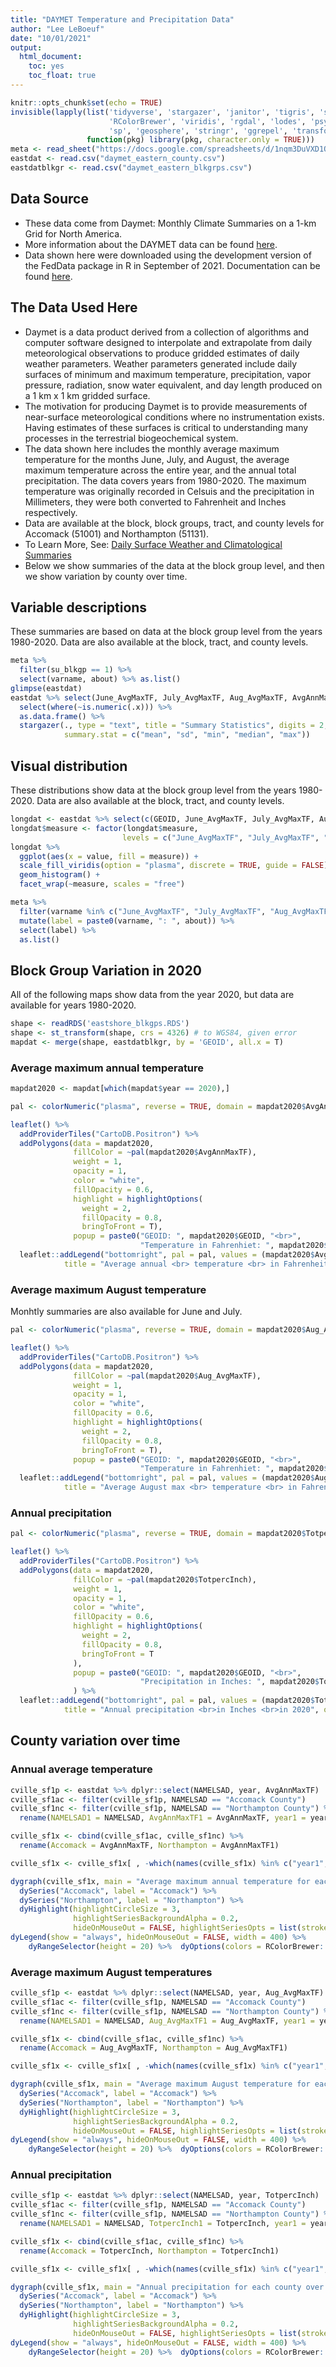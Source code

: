 ```yaml
---
title: "DAYMET Temperature and Precipitation Data"
author: "Lee LeBoeuf"
date: "10/01/2021"
output: 
  html_document:
    toc: yes
    toc_float: true
---
```


```r
knitr::opts_chunk$set(echo = TRUE)
invisible(lapply(list('tidyverse', 'stargazer', 'janitor', 'tigris', 'sf', 'leaflet', 'rcartocolor', 
                      'RColorBrewer', 'viridis', 'rgdal', 'lodes', 'psych', 'reshape2', 'googlesheets4', 
                      'sp', 'geosphere', 'stringr', 'ggrepel', 'transformr', 'gifski', 'dygraphs', 'xts'),
                 function(pkg) library(pkg, character.only = TRUE)))
meta <- read_sheet("https://docs.google.com/spreadsheets/d/1nqm3DuVXD1ObbVe_deacvT7uSLdBXfQJo3mkbqDwrVo/edit?usp=sharing", sheet = "DAYMET", gs4_deauth())
eastdat <- read.csv("daymet_eastern_county.csv")
eastdatblkgr <- read.csv("daymet_eastern_blkgrps.csv")
```

## Data Source

* These data come from Daymet: Monthly Climate Summaries on a 1-km Grid for North America.
* More information about the DAYMET data can be found [here](https://daac.ornl.gov/cgi-bin/dsviewer.pl?ds_id=1855). 
* Data shown here were downloaded using the development version of the FedData package in R in September of 2021. Documentation can be found [here](https://github.com/ropensci/FedData). 

## The Data Used Here

* Daymet is a data product derived from a collection of algorithms and computer software designed to interpolate and extrapolate from daily meteorological observations to produce gridded estimates of daily weather parameters. Weather parameters generated include daily surfaces of minimum and maximum temperature, precipitation, vapor pressure, radiation, snow water equivalent, and day length produced on a 1 km x 1 km gridded surface. 
* The motivation for producing Daymet is to provide measurements of near-surface meteorological conditions where no instrumentation exists. Having estimates of these surfaces is critical to understanding many processes in the terrestrial biogeochemical system.
* The data shown here includes the monthly average maximum temperature for the months June, July, and August, the average maximum temperature across the entire year, and the annual total precipitation. The data covers years from 1980-2020. The maximum temperature was originally recorded in Celsuis and the precipitation in Millimeters, they were both converted to Fahrenheit and Inches respectively. 
* Data are available at the block, block groups, tract, and county levels for Accomack (51001) and Northampton (51131).
* To Learn More, See: [Daily Surface Weather and Climatological Summaries](https://daymet.ornl.gov/overview)
* Below we show summaries of the data at the block group level, and then we show variation by county over time. 

## Variable descriptions
These summaries are based on data at the block group level from the years 1980-2020. Data are also available at the block, tract, and county levels. 
```r
meta %>% 
  filter(su_blkgp == 1) %>%
  select(varname, about) %>% as.list()
glimpse(eastdat)
eastdat %>% select(June_AvgMaxTF, July_AvgMaxTF, Aug_AvgMaxTF, AvgAnnMaxTF, TotpercInch) %>% 
  select(where(~is.numeric(.x))) %>% 
  as.data.frame() %>% 
  stargazer(., type = "text", title = "Summary Statistics", digits = 2,
            summary.stat = c("mean", "sd", "min", "median", "max"))
```

## Visual distribution 
These distributions show data at the block group level from the years 1980-2020. Data are also available at the block, tract, and county levels. 
```r
longdat <- eastdat %>% select(c(GEOID, June_AvgMaxTF, July_AvgMaxTF, Aug_AvgMaxTF, AvgAnnMaxTF, TotpercInch)) %>% pivot_longer(-GEOID, names_to = "measure", values_to = "value") 
longdat$measure <- factor(longdat$measure,
                         levels = c("June_AvgMaxTF", "July_AvgMaxTF", "Aug_AvgMaxTF", "AvgAnnMaxTF", "TotpercInch"))
longdat %>%
  ggplot(aes(x = value, fill = measure)) +
  scale_fill_viridis(option = "plasma", discrete = TRUE, guide = FALSE) +
  geom_histogram() + 
  facet_wrap(~measure, scales = "free")
```

```r
meta %>% 
  filter(varname %in% c("June_AvgMaxTF", "July_AvgMaxTF", "Aug_AvgMaxTF", "AvgAnnMaxTF", "TotpercInch")) %>%
  mutate(label = paste0(varname, ": ", about)) %>% 
  select(label) %>% 
  as.list()
```

## Block Group Variation in 2020 {.tabset}
All of the following maps show data from the year 2020, but data are available for years 1980-2020. 
```r
shape <- readRDS('eastshore_blkgps.RDS')
shape <- st_transform(shape, crs = 4326) # to WGS84, given error
mapdat <- merge(shape, eastdatblkgr, by = 'GEOID', all.x = T)
```

### Average maximum annual temperature {.tabset}
```r
mapdat2020 <- mapdat[which(mapdat$year == 2020),]

pal <- colorNumeric("plasma", reverse = TRUE, domain = mapdat2020$AvgAnnMaxTF)

leaflet() %>% 
  addProviderTiles("CartoDB.Positron") %>% 
  addPolygons(data = mapdat2020,
              fillColor = ~pal(mapdat2020$AvgAnnMaxTF),
              weight = 1,
              opacity = 1,
              color = "white", 
              fillOpacity = 0.6,
              highlight = highlightOptions(
                weight = 2,
                fillOpacity = 0.8,
                bringToFront = T),
              popup = paste0("GEOID: ", mapdat2020$GEOID, "<br>",
                             "Temperature in Fahrenhiet: ", mapdat2020$AvgAnnMaxTF)) %>% 
  leaflet::addLegend("bottomright", pal = pal, values = (mapdat2020$AvgAnnMaxTF), 
            title = "Average annual <br> temperature <br> in Fahrenheit <br> in 2020", opacity = 0.7)

```

### Average maximum August temperature
Monhtly summaries are also available for June and July. 
```r
pal <- colorNumeric("plasma", reverse = TRUE, domain = mapdat2020$Aug_AvgMaxTF)

leaflet() %>% 
  addProviderTiles("CartoDB.Positron") %>% 
  addPolygons(data = mapdat2020,
              fillColor = ~pal(mapdat2020$Aug_AvgMaxTF),
              weight = 1,
              opacity = 1,
              color = "white", 
              fillOpacity = 0.6,
              highlight = highlightOptions(
                weight = 2,
                fillOpacity = 0.8,
                bringToFront = T),
              popup = paste0("GEOID: ", mapdat2020$GEOID, "<br>",
                             "Temperature in Fahrenhiet: ", mapdat2020$Aug_AvgMaxTF)) %>% 
  leaflet::addLegend("bottomright", pal = pal, values = (mapdat2020$Aug_AvgMaxTF), 
            title = "Average August max <br> temperature <br> in Fahrenheit <br> in 2020", opacity = 0.7)

```

### Annual precipitation
```r
pal <- colorNumeric("plasma", reverse = TRUE, domain = mapdat2020$TotpercInch)

leaflet() %>% 
  addProviderTiles("CartoDB.Positron") %>% 
  addPolygons(data = mapdat2020,
              fillColor = ~pal(mapdat2020$TotpercInch),
              weight = 1,
              opacity = 1,
              color = "white", 
              fillOpacity = 0.6,
              highlight = highlightOptions(
                weight = 2,
                fillOpacity = 0.8,
                bringToFront = T
              ),
              popup = paste0("GEOID: ", mapdat2020$GEOID, "<br>",
                             "Precipitation in Inches: ", mapdat2020$TotpercInch)
              ) %>% 
  leaflet::addLegend("bottomright", pal = pal, values = (mapdat2020$TotpercInch), 
            title = "Annual precipitation <br>in Inches <br>in 2020", opacity = 0.7)

```

## County variation over time {.tabset}

### Annual average temperature {.tabset}
```r
cville_sf1p <- eastdat %>% dplyr::select(NAMELSAD, year, AvgAnnMaxTF)
cville_sf1ac <- filter(cville_sf1p, NAMELSAD == "Accomack County")
cville_sf1nc <- filter(cville_sf1p, NAMELSAD == "Northampton County") %>%
  rename(NAMELSAD1 = NAMELSAD, AvgAnnMaxTF1 = AvgAnnMaxTF, year1 = year)

cville_sf1x <- cbind(cville_sf1ac, cville_sf1nc) %>%
  rename(Accomack = AvgAnnMaxTF, Northampton = AvgAnnMaxTF1)

cville_sf1x <- cville_sf1x[ , -which(names(cville_sf1x) %in% c("year1","year2", "year3", "NAMELSAD", "NAMELSAD1"))]
```

```r
dygraph(cville_sf1x, main = "Average maximum annual temperature for each county over time", ylab = "Temperature (F)") %>%
  dySeries("Accomack", label = "Accomack") %>%
  dySeries("Northampton", label = "Northampton") %>%
  dyHighlight(highlightCircleSize = 3, 
              highlightSeriesBackgroundAlpha = 0.2,
              hideOnMouseOut = FALSE, highlightSeriesOpts = list(strokeWidth = 3)) %>% 
dyLegend(show = "always", hideOnMouseOut = FALSE, width = 400) %>% 
    dyRangeSelector(height = 20) %>%  dyOptions(colors = RColorBrewer::brewer.pal(6, "Set2"))
```

### Average maximum August temperatures 
```r
cville_sf1p <- eastdat %>% dplyr::select(NAMELSAD, year, Aug_AvgMaxTF)
cville_sf1ac <- filter(cville_sf1p, NAMELSAD == "Accomack County")
cville_sf1nc <- filter(cville_sf1p, NAMELSAD == "Northampton County") %>%
  rename(NAMELSAD1 = NAMELSAD, Aug_AvgMaxTF1 = Aug_AvgMaxTF, year1 = year)

cville_sf1x <- cbind(cville_sf1ac, cville_sf1nc) %>%
  rename(Accomack = Aug_AvgMaxTF, Northampton = Aug_AvgMaxTF1)

cville_sf1x <- cville_sf1x[ , -which(names(cville_sf1x) %in% c("year1","year2", "NAMELSAD"))]
```

```r
dygraph(cville_sf1x, main = "Average maximum August temperature for each county over time", ylab = "Temperature (F)") %>%
  dySeries("Accomack", label = "Accomack") %>%
  dySeries("Northampton", label = "Northampton") %>%
  dyHighlight(highlightCircleSize = 3, 
              highlightSeriesBackgroundAlpha = 0.2,
              hideOnMouseOut = FALSE, highlightSeriesOpts = list(strokeWidth = 3)) %>% 
dyLegend(show = "always", hideOnMouseOut = FALSE, width = 400) %>% 
    dyRangeSelector(height = 20) %>%  dyOptions(colors = RColorBrewer::brewer.pal(6, "Set2"))
```

### Annual precipitation 
```r
cville_sf1p <- eastdat %>% dplyr::select(NAMELSAD, year, TotpercInch)
cville_sf1ac <- filter(cville_sf1p, NAMELSAD == "Accomack County")
cville_sf1nc <- filter(cville_sf1p, NAMELSAD == "Northampton County") %>%
  rename(NAMELSAD1 = NAMELSAD, TotpercInch1 = TotpercInch, year1 = year)

cville_sf1x <- cbind(cville_sf1ac, cville_sf1nc) %>%
  rename(Accomack = TotpercInch, Northampton = TotpercInch1)

cville_sf1x <- cville_sf1x[ , -which(names(cville_sf1x) %in% c("year1","year2", "NAMELSAD"))]
```

```r
dygraph(cville_sf1x, main = "Annual precipitation for each county over time", ylab = "Precipitation (In)") %>%
  dySeries("Accomack", label = "Accomack") %>%
  dySeries("Northampton", label = "Northampton") %>%
  dyHighlight(highlightCircleSize = 3, 
              highlightSeriesBackgroundAlpha = 0.2,
              hideOnMouseOut = FALSE, highlightSeriesOpts = list(strokeWidth = 3)) %>% 
dyLegend(show = "always", hideOnMouseOut = FALSE, width = 400) %>% 
    dyRangeSelector(height = 20) %>%  dyOptions(colors = RColorBrewer::brewer.pal(6, "Set2"))
```


